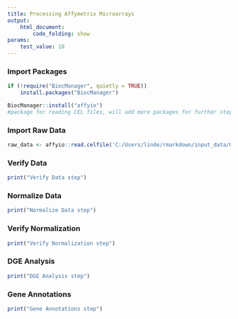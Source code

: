 ```yaml
---
title: Processing Affymetrix Microarrays
output: 
    html_document:
        code_folding: show
params:
    test_value: 10
---
```


### Import Packages
```r
if (!require("BiocManager", quietly = TRUE))
    install.packages("BiocManager")

BiocManager::install("affyio")
#package for reading CEL files, will add more packages for further steps
```
### Import Raw Data
```r
raw_data <- affyio::read.celfile('C:/Users/linde/rmarkdown/input_data/GLDS-6_array_Rnor_SDR_keratinocytes_CTRL_Rep1_GSM144733_raw.CEL.gz',intensity.means.only=FALSE)
```

### Verify Data
```r
print("Verify Data step")
```
### Normalize Data
```r
print("Normalize Data step")
```
### Verify Normalization
```r
print("Verify Normalization step")
```
### DGE Analysis
```r
print("DGE Analysis step")
```
### Gene Annotations
```r
print("Gene Annotations step")
```